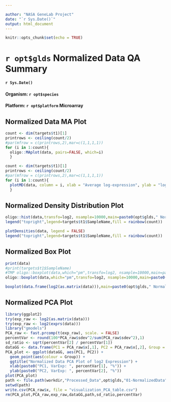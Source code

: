 ```yaml
---

author: "NASA GeneLab Project"
date: "`r Sys.Date()`"
output: html_document
---
```


```r
knitr::opts_chunk$set(echo = TRUE)
```
# `r opt$glds` Normalized Data QA Summary
#### `r Sys.Date()`
#### Organism: `r opt$species`
#### Platform: `r opt$platform` Microarray

## Normalized Data MA Plot
```r
count <- dim(targets$t1)[1]
printrows <- ceiling(count/2)
#par(mfrow = c(printrows,2),mar=c(1,1,1,1))
for (i in 1:count){
  oligo::MAplot(data, pairs=FALSE, which=i)
  }
```
```r
count <- dim(targets$t1)[1]
printrows <- ceiling(count/2)
#par(mfrow = c(printrows,2),mar=c(1,1,1,1))
for (i in 1:count){
  plotMD(data, column = i, xlab = "Average log-expression", ylab = "log-fold-change", main = colnames(data)[i])
  }
```

## Normalized Density Distribution Plot
```r
oligo::hist(data,transfo=log2, nsample=10000,main=paste0(opt$glds," Normalized Intensity Distributions"),xlab="Intentisty",ylab="Density",col=rainbow(count),lty=1)
legend("topright",legend=targets$t1$SampleName,fill = rainbow(count))
```
```r
plotDensities(data, legend = FALSE)
legend("topright",legend=targets$t1$SampleName,fill = rainbow(count))
```

## Normalized Box Plot
```r
print(data)
#print(targets$t1$SampleName)
#TMP oligo::boxplot(data,which="pm",transfo=log2, nsample=10000,main=paste0(opt$glds," Normalized Intensities"), las=2,outline=FALSE,ylab = "log2 Intensities",names=targets$t1$SampleName)
oligo::boxplot(data,which="pm",transfo=log2, nsample=10000,main=paste0(opt$glds," Normalized Intensities"), las=2,outline=FALSE,ylab = "log2 Intensities")
```
```r
boxplot(data.frame(log2(as.matrix(data))),main=paste0(opt$glds," Normalized Intensities"), las=2,outline=FALSE)
```

## Normalized PCA Plot
```r
library(ggplot2)
try(exp_raw <- log2(as.matrix(data)))
try(exp_raw <- log2(exprs(data)))
library("gmodels")
PCA_raw <- fast.prcomp(t(exp_raw), scale. = FALSE)
percentVar <- round(100*PCA_raw$sdev^2/sum(PCA_raw$sdev^2),1)
sd_ratio <- sqrt(percentVar[2] / percentVar[1])
dataGG <- data.frame(PC1 = PCA_raw$x[,1], PC2 = PCA_raw$x[,2], Group = targets$t1$Group)
PCA_plot <- ggplot(dataGG, aes(PC1, PC2)) +
  geom_point(aes(colour = Group)) +
  ggtitle("Normalized Data PCA Plot of log2 Expression") +
  xlab(paste0("PC1, VarExp: ", percentVar[1], "%")) +
  ylab(paste0("PC2, VarExp: ", percentVar[2], "%"))
plot(PCA_plot)
path <- file.path(workdir,"Processed_Data",opt$glds,"01-NormalizedData")
setwd(path)
write.csv(PCA_raw$x, file = "visualization_PCA_table.csv")
rm(PCA_plot,PCA_raw,exp_raw,dataGG,path,sd_ratio,percentVar)
```

